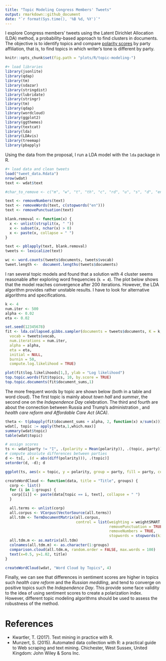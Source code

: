 ```yaml
---
title: "Topic Modeling Congress Members' Tweets"
output: rmarkdown::github_document
date: "`r format(Sys.time(), '%B %d, %Y')`"
---
```


I explore Congress members' tweets using the Latent Dirichlet Allocation
(LDA) method, a probability-based approach to find clusters in documents. The objective is to identify topics and compare [polarity scores](proposal.md) by party affiliation, that is, to find topics in which writer's tone is different by party.


```r
knitr::opts_chunk$set(fig.path = "plots/R/topic-modeling-")

#+ load libraries
library(jsonlite)
library(qdap)
library(tm)
library(sdazar)
library(stringdist)
library(lubridate)
library(stringr)
library(tm)
library(qdap)
library(wordcloud)
library(ggplot2)
library(ggthemes)
library(textcat)
library(lda)
library(LDAvis)
library(treemap)
library(pbapply)

```

Using the data from the proposal, I run a LDA model with the `lda` package in R.

```r
#+ load data and clean tweets
load("tweet_data.Rdata")
nrow(wdat)
text <- wdat$text

#char_to_remove <- c("m", "w", "t", "th", "c", "rd", "u", "s", "d", "en", "de", "la", "y", "el", "h")

text <- removeNumbers(text)
text <- removeWords(text, c(stopwords("en")))
text <- removePunctuation(text)

blank.removal <- function(x) {
  x <- unlist(strsplit(x, " "))
  x <- subset(x, nchar(x) > 0)
  x <- paste(x, collapse = " ")
}

text <- pblapply(text, blank.removal)
tweets <- lexicalize(text)

wc <- word.counts(tweets$documents, tweets$vocab)
tweet.length <-  document.lengths(tweets$documents)

```


I ran several topic models and found that a solution with 4 cluster seems reasonable after exploring word frequencies (`k = 4`). The plot below shows that the model reaches convergence after 200 iterations. However, the LDA algorithm provides rather unstable results. I have to look for alternative algorithms and specifications.

```r
k <- 4
num.iter <- 500
alpha <- 0.02
eta <- 0.02

set.seed(12345678)
fit <- lda.collapsed.gibbs.sampler(documents = tweets$documents, K = k,
  vocab = tweets$vocab,
  num.iterations = num.iter,
  alpha = alpha,
  eta = eta,
  initial = NULL,
  burnin = 50,
  compute.log.likelihood = TRUE)

plot(fit$log.likelihoods[1,], ylab = "Log likelihood")
top.topic.words(fit$topics, 10, by.score = TRUE)
top.topic.documents(fit$document_sums,1)
```

The more frequent words by topic are shown below (both in a table and word cloud). The first topic is mainly about *town hall* and *summer*, the second one on the *Independence Day* celebration. The third and fourth are about the connection between Russia and Trump's administration , and *health care reform and Affordable Care Act (ACA)*.

```r
theta <- t(pbapply(fit$document_sums + alpha, 2, function(x) x/sum(x)))
wdat[, topic := apply(theta,1,which.max)]
summary(wdat$topic)
table(wdat$topic)

# assign scores
ts <- wdat[party != "I", .(polarity = Mean(polarity)), .(topic, party)]
# compute absolute differences between parties
d <- ts[, .(d = abs(diff(polarity))), .(topic)]
setorder(d, -d); d

ggplot(ts, aes(x = topic, y = polarity, group = party, fill = party, color = party)) + geom_point() + geom_line()
```

```r
createWordCloud <- function(data, title = "Title", groups) {
  corp <- list()
  for (i in 1:groups) {
   corp[[i]] <- paste(data[topic == i, text], collapse = " ")
  }

  all.terms <- unlist(corp)
  all.corpus <- VCorpus(VectorSource(all.terms))
  all.tdm <- TermDocumentMatrix(all.corpus,
                                control = list(weighting = weightSMART,
                                               removePunctuation = TRUE,
                                               removeNumbers = TRUE,
                                               stopwords = stopwords(kind = "en")))
  all.tdm.m <- as.matrix(all.tdm)
  colnames(all.tdm.m) <- as.character(1:groups)
  comparison.cloud(all.tdm.m, random.order = FALSE, max.words = 100)
  text(x=0.5, y=1.02, title)
}

createWordCloud(wdat, "Word Cloud by Topics", 4)

```

Finally, we can see that differences in sentiment scores are higher in topics such *health care reform* and the *Russian meddling*, and tend to converge on positive topics such the *Independence Day*. This provide some face validity to the idea of using sentiment scores to create a polarization index. However, different topic modeling algorithms should be used to assess the robustness of the method.


# References

- Kwartler, T. (2017). Text mining in practice with R.
- Munzert, S. (2015). Automated data collection with R: a practical guide to Web scraping and text mining. Chichester, West Sussex, United Kingdom: John Wiley & Sons Inc.

